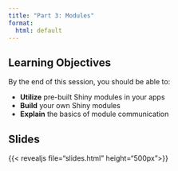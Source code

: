 ```yaml
---
title: "Part 3: Modules"
format: 
  html: default
---
```


## Learning Objectives

By the end of this session, you should be able to:

- **Utilize** pre-built Shiny modules in your apps
- **Build** your own Shiny modules
- **Explain** the basics of module communication

## Slides

{{< revealjs file="slides.html" height="500px">}}



